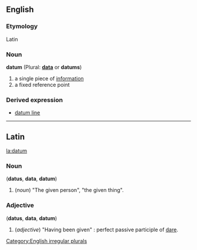 ==English==
===Etymology===
Latin

===Noun===
'''datum''' (Plural: '''[[data]]''' or '''datums''')

#a single piece of [[information]]
#a fixed reference point

===Derived expression===
*[[datum line]]

[[Category:English irregular plurals]]

----

==Latin==
[[la:datum]]
===Noun===
('''datus''', '''data''', '''datum''')

# (''noun'') "The given person", "the given thing".

===Adjective===
('''datus''', '''data''', '''datum''')

# (''adjective'') "Having been given" : perfect passive participle of [[dare#Latin|dare]].